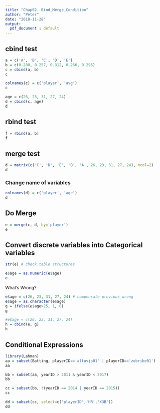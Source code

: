 ```yaml
---
title: "Chap02. Bind_Merge_Condition"
author: "Peter"
date: "2018-11-28"
output: 
  pdf_document : default
---
```


## cbind test

```r
a = c('A', 'B', 'C', 'D', 'E')
b = c(0.280, 0.257, 0.312, 0.266, 0.295)
c = cbind(a, b)
c
```

```r
colnames(c) = c('player', 'avg')
c
```

```r
age = c(26, 23, 31, 27, 24)
d = cbind(c, age)
d
```

## rbind test
```r
f = rbind(a, b)
f
```

## merge test

```r
d = matrix(c('C', 'D', 'E', 'B', 'A', 26, 23, 31, 27, 24), ncol=2)
d
```

### Change name of variables

```r
colnames(d) = c('player', 'age')
d
```

## Do Merge

```r
e = merge(c, d, by='player')
e
```


## Convert discrete variables into Categorical variables

```r
str(e) # check table structures
```

```r
e$age = as.numeric(e$age)
e
```

What's Wrong?

```r
e$age = c(26, 23, 31, 27, 24) # compensate previous wrong
e$age = as.character(e$age)
g = ifelse(e$age>25, 1, 0)
g
```

```r
#e$age = c(26, 23, 31, 27, 24)
h = cbind(e, g)
h
```


## Conditional Expressions

```r
library(Lahman)
aa = subset(Batting, playerID=='altuvjo01' | playerID=='zobribe01')
aa
```

```r
bb = subset(aa, yearID > 2011 & yearID < 2017)
bb
```

```r
cc = subset(bb, !(yearID == 2014 | yearID == 2015))
cc
```


```r
dd = subset(cc, select=c('playerID','HR','X3B'))
dd
```


